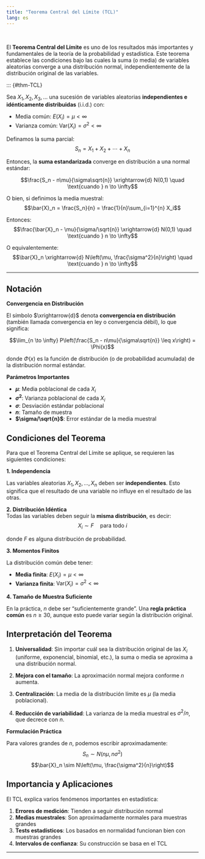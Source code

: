 ```yaml
---
title: "Teorema Central del Límite (TCL)"
lang: es
---
```


```{=html}
<style>
main.content {
text-align: justify}
</style>
```

<br>

El **Teorema Central del Límite** es uno de los resultados más importantes y fundamentales de la teoría de la probabilidad y estadística. Este teorema establece las condiciones bajo las cuales la suma (o media) de variables aleatorias converge a una distribución normal, independientemente de la distribución original de las variables.


::: {#thm-TCL}

Sea $X_1, X_2, X_3, \ldots$ una sucesión de variables aleatorias **independientes e idénticamente distribuidas** (i.i.d.) con:

- Media común: $E(X_i) = \mu < \infty$
- Varianza común: $\text{Var}(X_i) = \sigma^2 < \infty$

Definamos la suma parcial: 
$$S_n = X_1 + X_2 + \cdots + X_n$$

Entonces, la **suma estandarizada** converge en distribución a una normal estándar:

$$\frac{S_n - n\mu}{\sigma\sqrt{n}} \xrightarrow{d} N(0,1) \quad \text{cuando } n \to \infty$$

O bien, si definimos la media muestral:
$$\bar{X}_n = \frac{S_n}{n} = \frac{1}{n}\sum_{i=1}^{n} X_i$$

Entonces:
$$\frac{\bar{X}_n - \mu}{\sigma/\sqrt{n}} \xrightarrow{d} N(0,1) \quad \text{cuando } n \to \infty$$

O equivalentemente:
$$\bar{X}_n \xrightarrow{d} N\left(\mu, \frac{\sigma^2}{n}\right) \quad \text{cuando } n \to \infty$$

---

## Notación

**Convergencia en Distribución**

El símbolo $\xrightarrow{d}$ denota **convergencia en distribución** (también llamada convergencia en ley o convergencia débil), lo que significa:

$$\lim_{n \to \infty} P\left(\frac{S_n - n\mu}{\sigma\sqrt{n}} \leq x\right) = \Phi(x)$$

donde $\Phi(x)$ es la función de distribución (o de probabilidad acumulada) de la distribución normal estándar.

**Parámetros Importantes**

- **$\mu$**: Media poblacional de cada $X_i$
- **$\sigma^2$**: Varianza poblacional de cada $X_i$  
- **$\sigma$**: Desviación estándar poblacional
- **$n$**: Tamaño de muestra
- **$\sigma/\sqrt{n}$**: Error estándar de la media muestral

## Condiciones del Teorema

Para que el Teorema Central del Límite se aplique, se requieren las siguientes condiciones:

**1. Independencia**

Las variables aleatorias $X_1, X_2, \ldots, X_n$ deben ser **independientes**. Esto significa que el resultado de una variable no influye en el resultado de las otras.

**2. Distribución Idéntica**  
Todas las variables deben seguir la **misma distribución**, es decir:
$$X_i \sim F \quad \text{para todo } i$$

donde $F$ es alguna distribución de probabilidad.

**3. Momentos Finitos**

La distribución común debe tener:

- **Media finita**: $E(X_i) = \mu < \infty$
- **Varianza finita**: $\text{Var}(X_i) = \sigma^2 < \infty$

**4. Tamaño de Muestra Suficiente**

En la práctica, $n$ debe ser "suficientemente grande". Una **regla práctica común** es $n \geq 30$, aunque esto puede variar según la distribución original.

## Interpretación del Teorema

1. **Universalidad**: Sin importar cuál sea la distribución original de las $X_i$ (uniforme, exponencial, binomial, etc.), la suma o media se aproxima a una distribución normal.

2. **Mejora con el tamaño**: La aproximación normal mejora conforme $n$ aumenta.

3. **Centralización**: La media de la distribución límite es $\mu$ (la media poblacional).

4. **Reducción de variabilidad**: La varianza de la media muestral es $\sigma^2/n$, que decrece con $n$.

**Formulación Práctica**

Para valores grandes de $n$, podemos escribir aproximadamente:
$$S_n \sim N(n\mu, n\sigma^2)$$
$$\bar{X}_n \sim N\left(\mu, \frac{\sigma^2}{n}\right)$$

## Importancia y Aplicaciones


El TCL explica varios fenómenos importantes en estadística:

1. **Errores de medición**: Tienden a seguir distribución normal
2. **Medias muestrales**: Son aproximadamente normales para muestras grandes
3. **Tests estadísticos**: Los basados en normalidad funcionan bien con muestras grandes
4. **Intervalos de confianza**: Su construcción se basa en el TCL

---

<br>